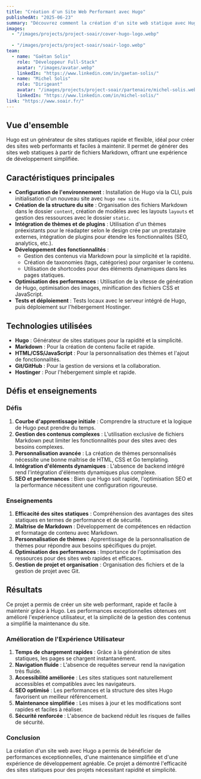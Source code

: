 ```yaml
---
title: "Création d'un Site Web Performant avec Hugo"
publishedAt: "2025-06-23"
summary: "Découvrez comment la création d'un site web statique avec Hugo permet d'obtenir des performances exceptionnelles, une maintenance simplifiée et une expérience de développement agréable."
images:
  - "/images/projects/project-soair/cover-hugo-logo.webp"
  
  - "/images/projects/project-soair/soair-logo.webp"
team:
  - name: "Gaëtan Solis"
    role: "Développeur Full-Stack"
    avatar: "/images/avatar.webp"
    linkedIn: "https://www.linkedin.com/in/gaetan-solis/"
  - name: "Michel Solis"
    role: "Dirigeant"
    avatar: "/images/projects/project-soair/partenaire/michel-solis.webp"
    linkedIn: "https://www.linkedin.com/in/michel-solis/"
link: "https://www.soair.fr/"
---
```


## Vue d'ensemble

Hugo est un générateur de sites statiques rapide et flexible, idéal pour créer des sites web performants et faciles à maintenir. Il permet de générer des sites web statiques à partir de fichiers Markdown, offrant une expérience de développement simplifiée.

## Caractéristiques principales

-   **Configuration de l'environnement** : Installation de Hugo via la CLI, puis initialisation d'un nouveau site avec `hugo new site`.
-   **Création de la structure du site** : Organisation des fichiers Markdown dans le dossier `content`, création de modèles avec les layouts `layouts` et gestion des ressources avec le dossier `static`.
-   **Intégration de thèmes et de plugins** : Utilisation d'un thèmes préexistants pour le réadapter selon  le design crée par un prestataire externes, intégration de plugins pour étendre les fonctionnalités (SEO, analytics, etc.).
-   **Développement des fonctionnalités** :
    -   Gestion des contenus via Markdown pour la simplicité et la rapidité.
    -   Création de taxonomies (tags, catégories) pour organiser le contenu.
    -   Utilisation de shortcodes pour des éléments dynamiques dans les pages statiques.
-   **Optimisation des performances** : Utilisation de la vitesse de génération de Hugo, optimisation des images, minification des fichiers CSS et JavaScript.
-   **Tests et déploiement** : Tests locaux avec le serveur intégré de Hugo, puis déploiement sur l'hébergement Hostinger.

## Technologies utilisées

-   **Hugo** : Générateur de sites statiques pour la rapidité et la simplicité.
-   **Markdown** : Pour la création de contenu facile et rapide.
-   **HTML/CSS/JavaScript** : Pour la personnalisation des thèmes et l'ajout de fonctionnalités.
-   **Git/GitHub** : Pour la gestion de versions et la collaboration.
-   **Hostinger** : Pour l'hébergement simple et rapide.

## Défis et enseignements

### Défis

1.  **Courbe d'apprentissage initiale** : Comprendre la structure et la logique de Hugo peut prendre du temps.
2.  **Gestion des contenus complexes** : L'utilisation exclusive de fichiers Markdown peut limiter les fonctionnalités pour des sites avec des besoins complexes.
3.  **Personnalisation avancée** : La création de thèmes personnalisés nécessite une bonne maîtrise de HTML, CSS et Go templating.
4.  **Intégration d'éléments dynamiques** : L'absence de backend intégré rend l'intégration d'éléments dynamiques plus complexe.
5.  **SEO et performances** : Bien que Hugo soit rapide, l'optimisation SEO et la performance nécessitent une configuration rigoureuse.

### Enseignements

1.  **Efficacité des sites statiques** : Compréhension des avantages des sites statiques en termes de performance et de sécurité.
2.  **Maîtrise de Markdown** : Développement de compétences en rédaction et formatage de contenu avec Markdown.
3.  **Personnalisation de thèmes** : Apprentissage de la personnalisation de thèmes pour répondre aux besoins spécifiques du projet.
4.  **Optimisation des performances** : Importance de l'optimisation des ressources pour des sites web rapides et efficaces.
5.  **Gestion de projet et organisation** : Organisation des fichiers et de la gestion de projet avec Git.

## Résultats

Ce projet a permis de créer un site web performant, rapide et facile à maintenir grâce à Hugo. Les performances exceptionnelles obtenues ont amélioré l'expérience utilisateur, et la simplicité de la gestion des contenus a simplifié la maintenance du site.

### Amélioration de l'Expérience Utilisateur

1.  **Temps de chargement rapides** : Grâce à la génération de sites statiques, les pages se chargent instantanément.
2.  **Navigation fluide** : L'absence de requêtes serveur rend la navigation très fluide.
3.  **Accessibilité améliorée** : Les sites statiques sont naturellement accessibles et compatibles avec les navigateurs.
4.  **SEO optimisé** : Les performances et la structure des sites Hugo favorisent un meilleur référencement.
5.  **Maintenance simplifiée** : Les mises à jour et les modifications sont rapides et faciles à réaliser.
6.  **Sécurité renforcée** : L'absence de backend réduit les risques de failles de sécurité.

### Conclusion

La création d'un site web avec Hugo a permis de bénéficier de performances exceptionnelles, d'une maintenance simplifiée et d'une expérience de développement agréable. Ce projet a démontré l'efficacité des sites statiques pour des projets nécessitant rapidité et simplicité.
